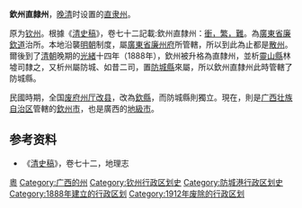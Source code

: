 '''欽州直隸州'''，[[晚清|晚清]]时设置的[[直隶州|直隶州]]。

原为[[钦州_(古代)|钦州]]。根據《[[清史稿|清史稿]]》，卷七十二記載:欽州直隸州：[[冲繁疲难|衝，繁，難]]。為[[广东承宣布政使司|廣東省]][[廉欽道|廉欽道]]治所。本地沿襲[[明朝|明朝]]制度，屬[[广东承宣布政使司|廣東省]][[廉州府|廉州府]]所管轄，所以到此為止都是[[散州|散州]]。爾後到了[[清朝|清朝]]晚期的[[光緒|光緒]]十四年（1888年），欽州被升格為直隸州，並析[[靈山縣|靈山縣]]林墟司隸之，又析州屬防城、如昔二司，置[[防城縣|防城縣]]來屬，所以欽州直隸州此時管轄了防城縣。

民國時期，全国[[废府州厅改县|废府州厅改县]]，改為[[欽縣|欽縣]]，而防城縣則獨立。現在，則是[[广西壮族自治区|广西壮族自治区]]管轄的[[欽州市|欽州市]]，也是廣西的[[地級市|地級市]]。

==参考资料==
<references/>
*《[[清史稿|清史稿]]》，卷七十二，地理志

{{清朝廣東省行政區劃|nocat}}
{{DEFAULTSORT:Q}}
[[Category:清朝直隸州|粵]]
[[Category:广西的州|Category:广西的州]]
[[Category:钦州行政区划史|Category:钦州行政区划史]]
[[Category:防城港行政区划史|Category:防城港行政区划史]]
[[Category:1888年建立的行政区划|Category:1888年建立的行政区划]]
[[Category:1912年废除的行政区划|Category:1912年废除的行政区划]]